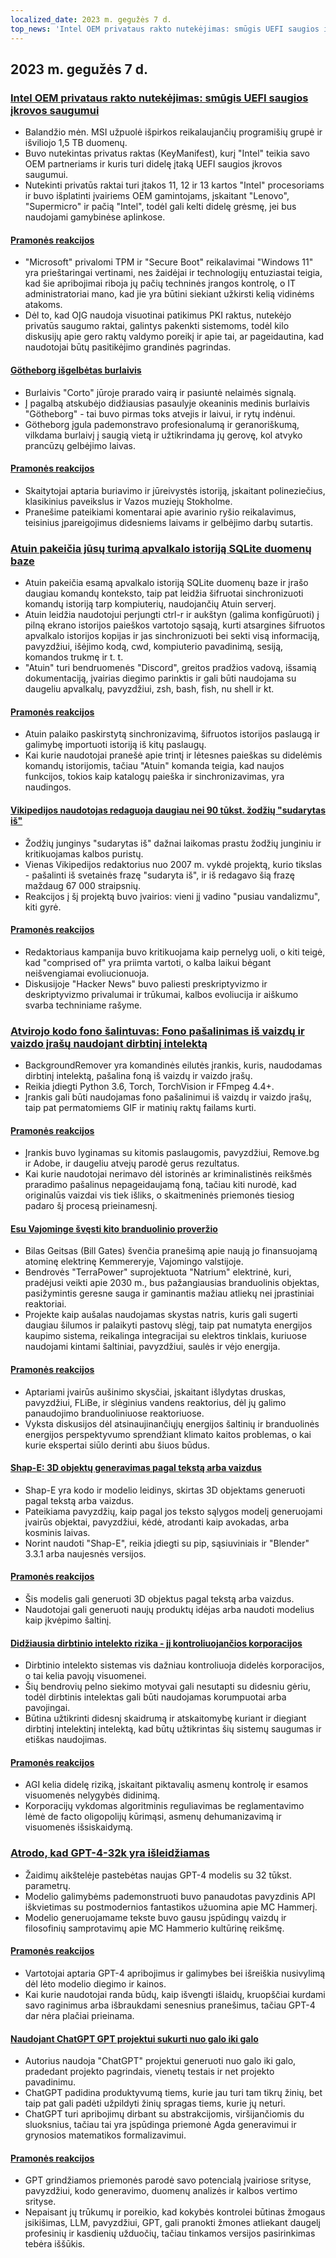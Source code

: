 ```yaml
---
localized_date: 2023 m. gegužės 7 d.
top_news: 'Intel OEM privataus rakto nutekėjimas: smūgis UEFI saugios įkrovos saugumui'
---
```


## 2023 m. gegužės 7 d.

### [Intel OEM privataus rakto nutekėjimas: smūgis UEFI saugios įkrovos saugumui](https://securityonline.info/intel-oem-private-key-leak-a-blow-to-uefi-secure-boot-security/)

- Balandžio mėn. MSI užpuolė išpirkos reikalaujančių programišių grupė ir išviliojo 1,5 TB duomenų.
- Buvo nutekintas privatus raktas (KeyManifest), kurį "Intel" teikia savo OEM partneriams ir kuris turi didelę įtaką UEFI saugios įkrovos saugumui.
- Nutekinti privatūs raktai turi įtakos 11, 12 ir 13 kartos "Intel" procesoriams ir buvo išplatinti įvairiems OEM gamintojams, įskaitant "Lenovo", "Supermicro" ir pačią "Intel", todėl gali kelti didelę grėsmę, jei bus naudojami gamybinėse aplinkose.

#### [Pramonės reakcijos](http://news.ycombinator.com/item?id=35843566)

- "Microsoft" privalomi TPM ir "Secure Boot" reikalavimai "Windows 11" yra prieštaringai vertinami, nes žaidėjai ir technologijų entuziastai teigia, kad šie apribojimai riboja jų pačių techninės įrangos kontrolę, o IT administratoriai mano, kad jie yra būtini siekiant užkirsti kelią vidinėms atakoms.
- Dėl to, kad OĮG naudoja visuotinai patikimus PKI raktus, nutekėjo privatūs saugumo raktai, galintys pakenkti sistemoms, todėl kilo diskusijų apie gero raktų valdymo poreikį ir apie tai, ar pageidautina, kad naudotojai būtų pasitikėjimo grandinės pagrindas.

#### [Götheborg išgelbėtas burlaivis](https://www.gotheborg.se/news/rescue-of-sailing-boat/)

- Burlaivis "Corto" jūroje prarado vairą ir pasiuntė nelaimės signalą.
- Į pagalbą atskubėjo didžiausias pasaulyje okeaninis medinis burlaivis "Götheborg" - tai buvo pirmas toks atvejis ir laivui, ir rytų indėnui.
- Götheborg įgula pademonstravo profesionalumą ir geranoriškumą, vilkdama burlaivį į saugią vietą ir užtikrindama jų gerovę, kol atvyko prancūzų gelbėjimo laivas.

#### [Pramonės reakcijos](http://news.ycombinator.com/item?id=35838751)

- Skaitytojai aptaria buriavimo ir jūreivystės istoriją, įskaitant polineziečius, klasikinius paveikslus ir Vazos muziejų Stokholme.
- Pranešime pateikiami komentarai apie avarinio ryšio reikalavimus, teisinius įpareigojimus didesniems laivams ir gelbėjimo darbų sutartis.

### [Atuin pakeičia jūsų turimą apvalkalo istoriją SQLite duomenų baze](https://github.com/ellie/atuin)

- Atuin pakeičia esamą apvalkalo istoriją SQLite duomenų baze ir įrašo daugiau komandų konteksto, taip pat leidžia šifruotai sinchronizuoti komandų istoriją tarp kompiuterių, naudojančių Atuin serverį.
- Atuin leidžia naudotojui perjungti ctrl-r ir aukštyn (galima konfigūruoti) į pilną ekrano istorijos paieškos vartotojo sąsają, kurti atsargines šifruotos apvalkalo istorijos kopijas ir jas sinchronizuoti bei sekti visą informaciją, pavyzdžiui, išėjimo kodą, cwd, kompiuterio pavadinimą, sesiją, komandos trukmę ir t. t.
- "Atuin" turi bendruomenės "Discord", greitos pradžios vadovą, išsamią dokumentaciją, įvairias diegimo parinktis ir gali būti naudojama su daugeliu apvalkalų, pavyzdžiui, zsh, bash, fish, nu shell ir kt.

#### [Pramonės reakcijos](http://news.ycombinator.com/item?id=35839470)

- Atuin palaiko paskirstytą sinchronizavimą, šifruotos istorijos paslaugą ir galimybę importuoti istoriją iš kitų paslaugų.
- Kai kurie naudotojai pranešė apie trintį ir lėtesnes paieškas su didelėmis komandų istorijomis, tačiau "Atuin" komanda teigia, kad naujos funkcijos, tokios kaip katalogų paieška ir sinchronizavimas, yra naudingos.

#### [Vikipedijos naudotojas redaguoja daugiau nei 90 tūkst. žodžių "sudarytas iš"](https://en.wikipedia.org/wiki/User:Giraffedata/comprised_of)

- Žodžių junginys "sudarytas iš" dažnai laikomas prastu žodžių junginiu ir kritikuojamas kalbos puristų.
- Vienas Vikipedijos redaktorius nuo 2007 m. vykdė projektą, kurio tikslas - pašalinti iš svetainės frazę "sudaryta iš", ir iš redagavo šią frazę maždaug 67 000 straipsnių.
- Reakcijos į šį projektą buvo įvairios: vieni jį vadino "pusiau vandalizmu", kiti gyrė.

#### [Pramonės reakcijos](http://news.ycombinator.com/item?id=35838180)

- Redaktoriaus kampanija buvo kritikuojama kaip pernelyg uoli, o kiti teigė, kad "comprised of" yra priimta vartoti, o kalba laikui bėgant neišvengiamai evoliucionuoja.
- Diskusijoje "Hacker News" buvo paliesti preskriptyvizmo ir deskriptyvizmo privalumai ir trūkumai, kalbos evoliucija ir aiškumo svarba techniniame rašyme.

### [Atvirojo kodo fono šalintuvas: Fono pašalinimas iš vaizdų ir vaizdo įrašų naudojant dirbtinį intelektą](https://github.com/nadermx/backgroundremover)

- BackgroundRemover yra komandinės eilutės įrankis, kuris, naudodamas dirbtinį intelektą, pašalina foną iš vaizdų ir vaizdo įrašų.
- Reikia įdiegti Python 3.6, Torch, TorchVision ir FFmpeg 4.4+.
- Įrankis gali būti naudojamas fono pašalinimui iš vaizdų ir vaizdo įrašų, taip pat permatomiems GIF ir matinių raktų failams kurti.

#### [Pramonės reakcijos](http://news.ycombinator.com/item?id=35838504)

- Įrankis buvo lyginamas su kitomis paslaugomis, pavyzdžiui, Remove.bg ir Adobe, ir daugeliu atvejų parodė gerus rezultatus.
- Kai kurie naudotojai nerimavo dėl istorinės ar kriminalistinės reikšmės praradimo pašalinus nepageidaujamą foną, tačiau kiti nurodė, kad originalūs vaizdai vis tiek išliks, o skaitmeninės priemonės tiesiog padaro šį procesą prieinamesnį.

#### [Esu Vajominge švęsti kito branduolinio proveržio](https://www.gatesnotes.com/Wyoming-TerraPower)

- Bilas Geitsas (Bill Gates) švenčia pranešimą apie naują jo finansuojamą atominę elektrinę Kemmereryje, Vajomingo valstijoje.
- Bendrovės "TerraPower" suprojektuota "Natrium" elektrinė, kuri, pradėjusi veikti apie 2030 m., bus pažangiausias branduolinis objektas, pasižymintis geresne sauga ir gaminantis mažiau atliekų nei įprastiniai reaktoriai.
- Projekte kaip aušalas naudojamas skystas natris, kuris gali sugerti daugiau šilumos ir palaikyti pastovų slėgį, taip pat numatyta energijos kaupimo sistema, reikalinga integracijai su elektros tinklais, kuriuose naudojami kintami šaltiniai, pavyzdžiui, saulės ir vėjo energija.

#### [Pramonės reakcijos](http://news.ycombinator.com/item?id=35838407)

- Aptariami įvairūs aušinimo skysčiai, įskaitant išlydytas druskas, pavyzdžiui, FLiBe, ir slėginius vandens reaktorius, dėl jų galimo panaudojimo branduoliniuose reaktoriuose.
- Vyksta diskusijos dėl atsinaujinančiųjų energijos šaltinių ir branduolinės energijos perspektyvumo sprendžiant klimato kaitos problemas, o kai kurie ekspertai siūlo derinti abu šiuos būdus.

#### [Shap-E: 3D objektų generavimas pagal tekstą arba vaizdus](https://github.com/openai/shap-e)

- Shap-E yra kodo ir modelio leidinys, skirtas 3D objektams generuoti pagal tekstą arba vaizdus.
- Pateikiama pavyzdžių, kaip pagal jos teksto sąlygos modelį generuojami įvairūs objektai, pavyzdžiui, kėdė, atrodanti kaip avokadas, arba kosminis laivas.
- Norint naudoti "Shap-E", reikia įdiegti su pip, sąsiuviniais ir "Blender" 3.3.1 arba naujesnės versijos.

#### [Pramonės reakcijos](http://news.ycombinator.com/item?id=35836976)

- Šis modelis gali generuoti 3D objektus pagal tekstą arba vaizdus.
- Naudotojai gali generuoti naujų produktų idėjas arba naudoti modelius kaip įkvėpimo šaltinį.

#### [Didžiausia dirbtinio intelekto rizika - jį kontroliuojančios korporacijos](https://www.fastcompany.com/90892235/researcher-meredith-whittaker-says-ais-biggest-risk-isnt-consciousness-its-the-corporations-that-control-them)

- Dirbtinio intelekto sistemas vis dažniau kontroliuoja didelės korporacijos, o tai kelia pavojų visuomenei.
- Šių bendrovių pelno siekimo motyvai gali nesutapti su didesniu gėriu, todėl dirbtinis intelektas gali būti naudojamas korumpuotai arba pavojingai.
- Būtina užtikrinti didesnį skaidrumą ir atskaitomybę kuriant ir diegiant dirbtinį intelektinį intelektą, kad būtų užtikrintas šių sistemų saugumas ir etiškas naudojimas.

#### [Pramonės reakcijos](http://news.ycombinator.com/item?id=35841542)

- AGI kelia didelę riziką, įskaitant piktavalių asmenų kontrolę ir esamos visuomenės nelygybės didinimą.
- Korporacijų vykdomas algoritminis reguliavimas be reglamentavimo lėmė de facto oligopolijų kūrimąsi, asmenų dehumanizavimą ir visuomenės išsiskaidymą.

### [Atrodo, kad GPT-4-32k yra išleidžiamas](https://community.openai.com/t/it-looks-like-gpt-4-32k-is-rolling-out/194615)

- Žaidimų aikštelėje pastebėtas naujas GPT-4 modelis su 32 tūkst. parametrų.
- Modelio galimybėms pademonstruoti buvo panaudotas pavyzdinis API iškvietimas su postmodernios fantastikos užuomina apie MC Hammerį.
- Modelio generuojamame tekste buvo gausu įspūdingų vaizdų ir filosofinių samprotavimų apie MC Hammerio kultūrinę reikšmę.

#### [Pramonės reakcijos](http://news.ycombinator.com/item?id=35841460)

- Vartotojai aptaria GPT-4 apribojimus ir galimybes bei išreiškia nusivylimą dėl lėto modelio diegimo ir kainos.
- Kai kurie naudotojai randa būdų, kaip išvengti išlaidų, kruopščiai kurdami savo raginimus arba išbraukdami senesnius pranešimus, tačiau GPT-4 dar nėra plačiai prieinama.

#### [Naudojant ChatGPT GPT projektui sukurti nuo galo iki galo](https://github.com/ixaxaar/VardaGPT/blob/master/STORY.md)

- Autorius naudoja "ChatGPT" projektui generuoti nuo galo iki galo, pradedant projekto pagrindais, vienetų testais ir net projekto pavadinimu.
- ChatGPT padidina produktyvumą tiems, kurie jau turi tam tikrų žinių, bet taip pat gali padėti užpildyti žinių spragas tiems, kurie jų neturi.
- ChatGPT turi apribojimų dirbant su abstrakcijomis, viršijančiomis du sluoksnius, tačiau tai yra įspūdinga priemonė Agda generavimui ir grynosios matematikos formalizavimui.

#### [Pramonės reakcijos](http://news.ycombinator.com/item?id=35839536)

- GPT grindžiamos priemonės parodė savo potencialą įvairiose srityse, pavyzdžiui, kodo generavimo, duomenų analizės ir kalbos vertimo srityse.
- Nepaisant jų trūkumų ir poreikio, kad kokybės kontrolei būtinas žmogaus įsikišimas, LLM, pavyzdžiui, GPT, gali pranokti žmones atliekant daugelį profesinių ir kasdienių užduočių, tačiau tinkamos versijos pasirinkimas tebėra iššūkis.


